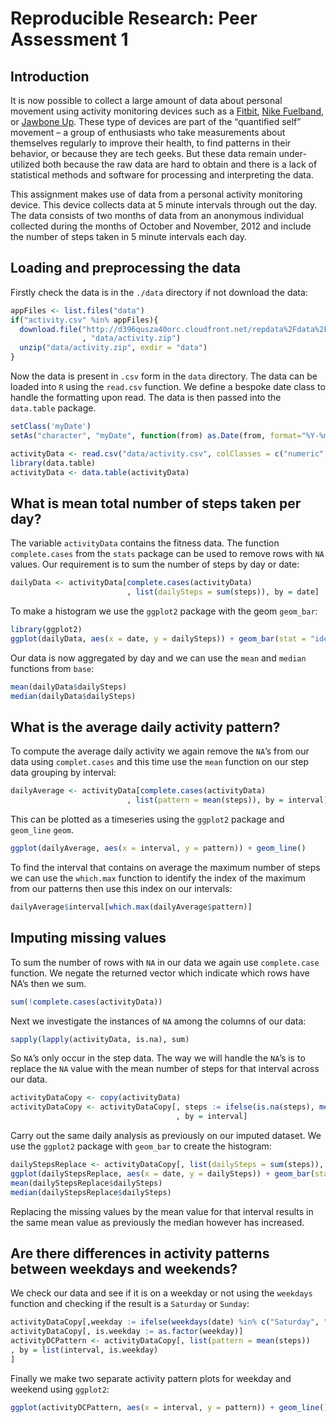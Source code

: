 # Reproducible Research: Peer Assessment 1

## Introduction

It is now possible to collect a large amount of data about personal movement using activity monitoring devices such as a [Fitbit](http://www.fitbit.com/home), [Nike Fuelband](http://www.nike.com/us/en_us/c/nikeplus-fuelband), or [Jawbone Up](https://jawbone.com/up). These type of devices are part of the “quantified self” movement – a group of enthusiasts who take measurements about themselves regularly to improve their health, to find patterns in their behavior, or because they are tech geeks. But these data remain under-utilized both because the raw data are hard to obtain and there is a lack of statistical methods and software for processing and interpreting the data.

This assignment makes use of data from a personal activity monitoring device. This device collects data at 5 minute intervals through out the day. The data consists of two months of data from an anonymous individual collected during the months of October and November, 2012 and include the number of steps taken in 5 minute intervals each day.


## Loading and preprocessing the data

Firstly check the data is in the `./data` directory if not download the data:

```r
appFiles <- list.files("data")
if("activity.csv" %in% appFiles){
  download.file("http://d396qusza40orc.cloudfront.net/repdata%2Fdata%2Factivity.zip"
                , "data/activity.zip")
  unzip("data/activity.zip", exdir = "data")
}
```

Now the data is present in `.csv` form in the `data` directory. The data can be loaded into `R` using the `read.csv` function. We define a bespoke date class to handle the formatting upon read. The data is then passed into the `data.table` package.

```r
setClass('myDate')
setAs("character", "myDate", function(from) as.Date(from, format="%Y-%m-%d") )

activityData <- read.csv("data/activity.csv", colClasses = c("numeric", "myDate", "integer"))
library(data.table)
activityData <- data.table(activityData)
```



## What is mean total number of steps taken per day?

The variable `activityData` contains the fitness data. The function `complete.cases` from the `stats` package can be used to remove rows with `NA` values. Our requirement is to sum the number of steps by day or date:

```r
dailyData <- activityData[complete.cases(activityData)
                          , list(dailySteps = sum(steps)), by = date]
```

To make a histogram we use the `ggplot2` package with the geom `geom_bar`:

```r
library(ggplot2)
ggplot(dailyData, aes(x = date, y = dailySteps)) + geom_bar(stat = "identity")

```
Our data is now aggregated by day and we can use the `mean` and `median` functions from `base`:

```r
mean(dailyData$dailySteps)
median(dailyData$dailySteps)
```

## What is the average daily activity pattern?

To compute the average daily activity we again remove the `NA`'s from our data using `complet.cases` and this time use the `mean` function on our step data grouping by interval:

```r
dailyAverage <- activityData[complete.cases(activityData)
                          , list(pattern = mean(steps)), by = interval]
```

This can be plotted as a timeseries using the `ggplot2` package and `geom_line` `geom`.

```r
ggplot(dailyAverage, aes(x = interval, y = pattern)) + geom_line()

```

To find the interval that contains on average the maximum number of steps we can use the 
`which.max` function to identify the index of the maximum from our patterns then use this index on our intervals:

```r
dailyAverage$interval[which.max(dailyAverage$pattern)]

```

## Imputing missing values

To sum the number of rows with `NA` in our data we again use `complete.case` function. We negate the returned vector which indicate which rows have NA's then we sum.

```r
sum(!complete.cases(activityData))

```


Next we investigate the instances of `NA` among the columns of our data:

```r
sapply(lapply(activityData, is.na), sum)

```

So `NA`'s only occur in the step data. The way we will handle the `NA`'s is to replace the `NA` value with the mean number of steps for that interval across our data.

```r
activityDataCopy <- copy(activityData)
activityDataCopy <- activityDataCopy[, steps := ifelse(is.na(steps), mean(steps, na.rm = TRUE), steps)
                                     , by = interval]
```

Carry out the same daily analysis as previously on our imputed dataset. We use the `ggplot2` package with `geom_bar` to create the histogram:

```r
dailyStepsReplace <- activityDataCopy[, list(dailySteps = sum(steps)), by = date]
ggplot(dailyStepsReplace, aes(x = date, y = dailySteps)) + geom_bar(stat = "identity")
mean(dailyStepsReplace$dailySteps)
median(dailyStepsReplace$dailySteps)


```

Replacing the missing values by the mean value for that interval results in the same mean value as previously the median however has increased.  

## Are there differences in activity patterns between weekdays and weekends?

We check our data and see if it is on a weekday or not using the `weekdays` function and checking if the result is a `Saturday` or `Sunday`:

```r
activityDataCopy[,weekday := ifelse(weekdays(date) %in% c("Saturday", "Sunday"), "Weekend", "Weekday")]
activityDataCopy[, is.weekday := as.factor(weekday)]
activityDCPattern <- activityDataCopy[, list(pattern = mean(steps))
, by = list(interval, is.weekday)
]
```


Finally we make two separate activity pattern plots for weekday and weekend using `ggplot2`:

```r
ggplot(activityDCPattern, aes(x = interval, y = pattern)) + geom_line() + facet_wrap(~ is.weekday, nrow = 2)
```